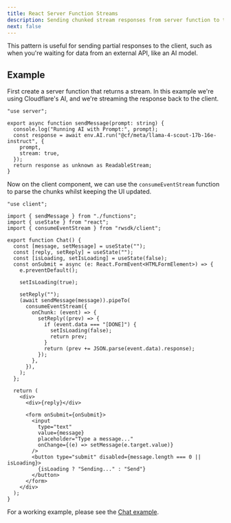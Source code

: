 ```yaml
---
title: React Server Function Streams
description: Sending chunked stream responses from server function to the client
next: false
---
```


This pattern is useful for sending partial responses to the client, such as when you're waiting for data from an external API, like an AI model.

## Example

First create a server function that returns a stream. In this example we're using Cloudflare's AI, and we're streaming the response back to the client.

```tsx title="app/pages/Chat/functions.ts" lineNumbers mark={7}
"use server";

export async function sendMessage(prompt: string) {
  console.log("Running AI with Prompt:", prompt);
  const response = await env.AI.run("@cf/meta/llama-4-scout-17b-16e-instruct", {
    prompt,
    stream: true,
  });
  return response as unknown as ReadableStream;
}
```

Now on the client component, we can use the `consumeEventStream` function to parse the chunks whilst keeping the UI updated.

```tsx title="app/pages/Chat/Chat.tsx" lineNumbers mark={17-29}
"use client";

import { sendMessage } from "./functions";
import { useState } from "react";
import { consumeEventStream } from "rwsdk/client";

export function Chat() {
  const [message, setMessage] = useState("");
  const [reply, setReply] = useState("");
  const [isLoading, setIsLoading] = useState(false);
  const onSubmit = async (e: React.FormEvent<HTMLFormElement>) => {
    e.preventDefault();

    setIsLoading(true);

    setReply("");
    (await sendMessage(message)).pipeTo(
      consumeEventStream({
        onChunk: (event) => {
          setReply((prev) => {
            if (event.data === "[DONE]") {
              setIsLoading(false);
              return prev;
            }
            return (prev += JSON.parse(event.data).response);
          });
        },
      }),
    );
  };

  return (
    <div>
      <div>{reply}</div>

      <form onSubmit={onSubmit}>
        <input
          type="text"
          value={message}
          placeholder="Type a message..."
          onChange={(e) => setMessage(e.target.value)}
        />
        <button type="submit" disabled={message.length === 0 || isLoading}>
          {isLoading ? "Sending..." : "Send"}
        </button>
      </form>
    </div>
  );
}
```

For a working example, please see the [Chat example](https://github.com/redwoodjs/example-streaming-ai-chat/tree/main).
